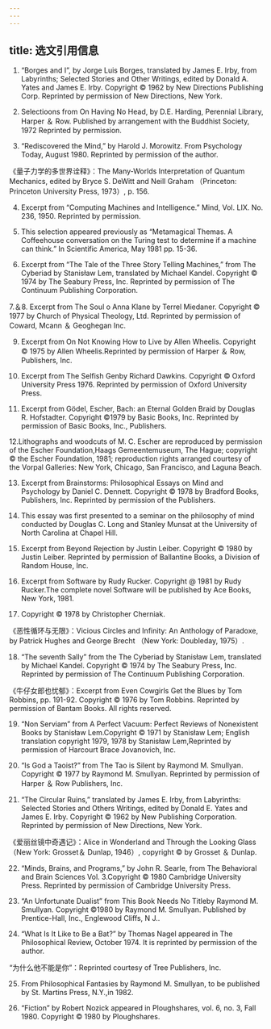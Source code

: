 ```yaml
---
---
---
```

title: 选文引用信息
---




1. “Borges and I”, by Jorge Luis Borges, translated by James E. Irby, from Labyrinths; Selected Stories and Other Writings, edited by Donald A. Yates and James E. Irby. Copyright © 1962 by New Directions Publishing Corp. Reprinted by permission of New Directions, New York.

2. Selectioons from On Having No Head, by D.E. Harding, Perennial Library, Harper ＆ Row. Published by arrangement with the Buddhist Society, 1972 Reprinted by permission.

3. “Rediscovered the Mind,” by Harold J. Morowitz. From Psychology Today, August 1980. Reprinted by permission of the author.

《量子力学的多世界诠释》：The Many-Worlds Interpretation of Quantum Mechanics, edited by Bryce S. DeWitt and Neill Graham （Princeton: Princeton University Press, 1973）, p. 156.

4. Excerpt from “Computing Machines and Intelligence.” Mind, Vol. LIX. No. 236, 1950. Reprinted by permission.

5. This selection appeared previously as “Metamagical Themas. A Coffeehouse conversation on the Turing test to determine if a machine can think.” In Scientific America, May 1981 pp. 15-36.

6. Excerpt from “The Tale of the Three Story Telling Machines,” from The Cyberiad by Stanisław Lem, translated by Michael Kandel. Copyright © 1974 by The Seabury Press, Inc. Reprinted by permission of The Continuum Publishing Corporation.

7.＆8. Excerpt from The Soul o Anna Klane by Terrel Miedaner. Copyright © 1977 by Church of Physical Theology, Ltd. Reprinted by permission of Coward, Mcann ＆ Geoghegan Inc.

9. Excerpt from On Not Knowing How to Live by Allen Wheelis. Copyright © 1975 by Allen Wheelis.Reprinted by permission of Harper ＆ Row, Publishers, Inc.

10. Excerpt from The Selfish Genby Richard Dawkins. Copyright © Oxford University Press 1976. Reprinted by permission of Oxford University Press.

11. Excerpt from Gödel, Escher, Bach: an Eternal Golden Braid by Douglas R. Hofstadter. Copyright ©1979 by Basic Books, Inc. Reprinted by permission of Basic Books, Inc., Publishers.

12.Lithographs and woodcuts of M. C. Escher are reproduced by permission of the Escher Foundation,Haags Gemeentemuseum, The Hague; copyright © the Escher Foundation, 1981; reproduction rights arranged courtesy of the Vorpal Galleries: New York, Chicago, San Francisco, and Laguna Beach.

13. Excerpt from Brainstorms: Philosophical Essays on Mind and Psychology by Daniel C. Dennett. Copyright © 1978 by Bradford Books, Publishers, Inc. Reprinted by permission of the Publishers.

14. This essay was first presented to a seminar on the philosophy of mind conducted by Douglas C. Long and Stanley Munsat at the University of North Carolina at Chapel Hill.

15. Excerpt from Beyond Rejection by Justin Leiber. Copyright © 1980 by Justin Leiber. Reprinted by permission of Ballantine Books, a Division of Random House, Inc.

16. Excerpt from Software by Rudy Rucker. Copyright @ 1981 by Rudy Rucker.The complete novel Software will be published by Ace Books, New York, 1981.

17. Copyright © 1978 by Christopher Cherniak.

《恶性循环与无限》：Vicious Circles and Infinity: An Anthology of Paradoxe, by Patrick Hughes and George Brecht （New York: Doubleday, 1975）.

18. “The seventh Sally” from the The Cyberiad by Stanisław Lem, translated by Michael Kandel. Copyright © 1974 by The Seabury Press, Inc. Reprinted by permission of The Continuum Publishing Corporation.

《牛仔女郎也忧郁》：Excerpt from Even Cowgirls Get the Blues by Tom Robbins, pp. 191-92. Copyright © 1976 by Tom Robbins. Reprinted by permission of Bantam Books. All rights reserved.

19. “Non Serviam” from A Perfect Vacuum: Perfect Reviews of Nonexistent Books by Stanisław Lem.Copyright © 1971 by Stanisław Lem; English translation copyright 1979, 1978 by Stanisław Lem,Reprinted by permission of Harcourt Brace Jovanovich, Inc.

20. “Is God a Taoist?” from The Tao is Silent by Raymond M. Smullyan. Copyright © 1977 by Raymond M. Smullyan. Reprinted by permission of Harper ＆ Row Publishers, Inc.

21. “The Circular Ruins,” translated by James E. Irby, from Labyrinths: Selected Stories and Others Writings, edited by Donald E. Yates and James E. Irby. Copyright © 1962 by New Publishing Corporation. Reprinted by permission of New Directions, New York.

《爱丽丝镜中奇遇记》：Alice in Wonderland and Through the Looking Glass （New York: Grosset＆ Dunlap, 1946）, copyright © by Grosset ＆ Dunlap.

22. “Minds, Brains, and Programs,” by John R. Searle, from The Behavioral and Brain Sciences Vol. 3.Copyright © 1980 Cambridge University Press. Reprinted by permission of Cambridge University Press.

23. “An Unfortunate Dualist” from This Book Needs No Titleby Raymond M. Smullyan. Copyright ©1980 by Raymond M. Smullyan. Published by Prentice-Hall, Inc., Englewood Cliffs, N J..

24. “What Is It Like to Be a Bat?” by Thomas Nagel appeared in The Philosophical Review, October 1974. It is reprinted by permission of the author.

“为什么他不能是你”：Reprinted courtesy of Tree Publishers, Inc.

25. From Philosophical Fantasies by Raymond M. Smullyan, to be published by St. Martins Press, N.Y.,in 1982.

27. “Fiction” by Robert Nozick appeared in Ploughshares, vol. 6, no. 3, Fall 1980. Copyright © 1980 by Ploughshares.